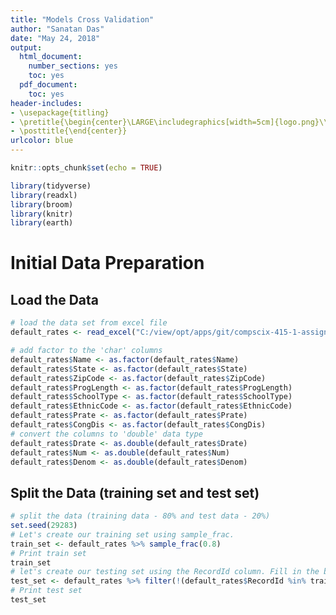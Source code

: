 ```yaml
---
title: "Models Cross Validation"
author: "Sanatan Das"
date: "May 24, 2018"
output:
  html_document:
    number_sections: yes
    toc: yes
  pdf_document:
    toc: yes
header-includes:
- \usepackage{titling}
- \pretitle{\begin{center}\LARGE\includegraphics[width=5cm]{logo.png}\\[\bigskipamount]}
- \posttitle{\end{center}}
urlcolor: blue
---
```


<script>
   $(document).ready(function() {
     $head = $('#header');
     $head.prepend('<img src=\"logo.png\" style=\"float: right;width: 150px;\"/>')
   });
</script>

```r
knitr::opts_chunk$set(echo = TRUE)
```

```r
library(tidyverse)
library(readxl)
library(broom)
library(knitr)
library(earth)
```

\newpage

# Initial Data Preparation

## Load the Data

```r

# load the data set from excel file
default_rates <- read_excel("C:/view/opt/apps/git/compscix-415-1-assignments/data/peps3xx.xls")

# add factor to the 'char' columns
default_rates$Name <- as.factor(default_rates$Name)
default_rates$State <- as.factor(default_rates$State)
default_rates$ZipCode <- as.factor(default_rates$ZipCode)
default_rates$ProgLength <- as.factor(default_rates$ProgLength)
default_rates$SchoolType <- as.factor(default_rates$SchoolType)
default_rates$EthnicCode <- as.factor(default_rates$EthnicCode)
default_rates$Prate <- as.factor(default_rates$Prate)
default_rates$CongDis <- as.factor(default_rates$CongDis)
# convert the columns to 'double' data type
default_rates$Drate <- as.double(default_rates$Drate)
default_rates$Num <- as.double(default_rates$Num)
default_rates$Denom <- as.double(default_rates$Denom)

```

## Split the Data (training set and test set)

```r

# split the data (training data - 80% and test data - 20%)
set.seed(29283)
# Let's create our training set using sample_frac.
train_set <- default_rates %>% sample_frac(0.8)
# Print train set
train_set
# let's create our testing set using the RecordId column. Fill in the blanks.
test_set <- default_rates %>% filter(!(default_rates$RecordId %in% train_set$RecordId))
# Print test set
test_set

```





